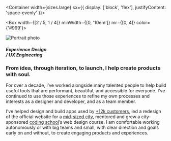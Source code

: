 
<SEO title="About" />

<Container width={sizes.large} sx={{
  display: ['block', 'flex'],
  justifyContent: 'space-evenly'
}}>

<Box width={[2 / 5, 1 / 4]} minWidth={[0, '10em']} mr={[0, 4]} color={'#999'}>

![Portrait photo](../images/portrait-alt.jpg)

##### Experience Design<br />/ UX Engineering

</Box>

<Box maxWidth={sizes.xsmall}>

### From idea, through iteration, to launch, I help create products with soul.

For over a decade, I&rsquo;ve worked alongside many talented people to help build useful tools that are performant, beautiful, and accessible for everyone. I&rsquo;ve continued to use those experiences to refine my own processes and interests as a designer and developer, and as a team member.

I&rsquo;ve helped design and build apps used by [+12k customers](http://indatus.com/solutions/answer-automation), led a redesign of the official website for a [mid-sized city](https://www.nashville.gov/), mentored and grew a city-sponsored [coding school](https://codelouisville.org/)&rsquo;s web design course. I am comfortable working autonomously or with big teams and small, with clear direction and goals early on and without, to create engaging products and experiences.

</Box>

</Container>
